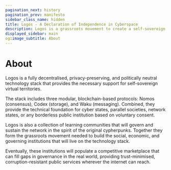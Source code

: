 ```yaml
---
pagination_next: history
pagination_prev: manifesto
sidebar_class_name: hidden
title: Logos - A Declaration of Independence in Cyberspace
description: Logos is a grassroots movement to create a self-sovereign network state.
displayed_sidebar: main
og:image_subtitle: About
---
```


# About

Logos is a fully decentralised, privacy-preserving, and politically neutral technology stack that provides the necessary support for self-sovereign virtual territories. 

The stack includes three modular, blockchain-based protocols: Nomos (consensus), Codex (storage), and Waku (messaging). Combined, they provide the technical foundation for cyber states, parallel societies, network states, or any borderless public institution based on voluntary consent. 

Logos is also a collection of learning communities that will govern and sustain the network in the spirit of the original cypherpunks. Together they form the grassroots movement needed to build the social, economic, and governing institutions that will live on the technology stack. 

Eventually, these institutions will populate a competitive marketplace that can fill gaps in governance in the real world, providing trust-minimised, corruption-resistant public services  wherever the internet can reach.
